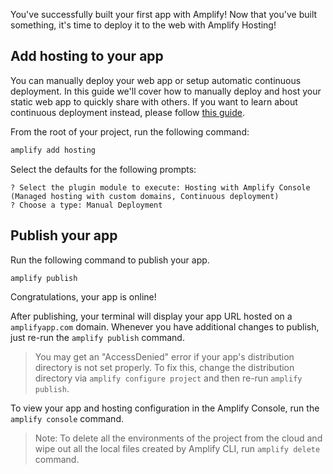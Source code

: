 You've successfully built your first app with Amplify! Now that you've built something, it's time to deploy it to the web with Amplify Hosting!

## Add hosting to your app

You can manually deploy your web app or setup automatic continuous deployment. In this guide we'll cover how to manually deploy and host your static web app to quickly share with others. If you want to learn about continuous deployment instead, please follow [this guide](https://docs.aws.amazon.com/amplify/latest/userguide/multi-environments.html#standard).

From the root of your project, run the following command:

```bash
amplify add hosting
```

Select the defaults for the following prompts:

```console
? Select the plugin module to execute: Hosting with Amplify Console (Managed hosting with custom domains, Continuous deployment)
? Choose a type: Manual Deployment
```

## Publish your app

Run the following command to publish your app.

```bash
amplify publish
```

Congratulations, your app is online!

 

After publishing, your terminal will display your app URL hosted on a `amplifyapp.com` domain. Whenever you have additional changes to publish, just re-run the `amplify publish` command.

> You may get an "AccessDenied" error if your app's distribution directory is not set properly. To fix this, change the distribution directory via `amplify configure project` and then re-run `amplify publish`.

To view your app and hosting configuration in the Amplify Console, run the `amplify console` command.

> Note: To delete all the environments of the project from the cloud and wipe out all the local files created by Amplify CLI, run `amplify delete` command.
